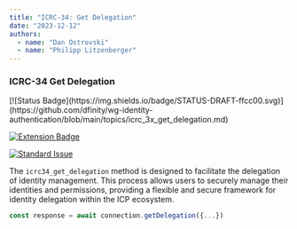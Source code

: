 ```yaml
---
title: "ICRC-34: Get Delegation"
date: "2023-12-12"
authors:
  - name: "Dan Ostrovski"
  - name: "Philipp Litzenberger"
---
```



### ICRC-34 Get Delegation

<Stack>
[![Status Badge](https://img.shields.io/badge/STATUS-DRAFT-ffcc00.svg)](https://github.com/dfinity/wg-identity-authentication/blob/main/topics/icrc_3x_get_delegation.md)

[![Extension Badge](https://img.shields.io/badge/Extends-ICRC--25-ffcc222.svg)](https://github.com/dfinity/wg-identity-authentication/blob/main/topics/icrc_25_signer_interaction_standard.md)

[![Standard Issue](https://img.shields.io/badge/ISSUE-ICRC--34-blue?logo=github)](https://github.com/dfinity/wg-identity-authentication/issues/115)
</Stack>


The `icrc34_get_delegation` method is designed to facilitate the delegation of identity management.
This process allows users to securely manage their identities and permissions, providing a flexible
and secure framework for identity delegation within the ICP ecosystem.

```typescript
const response = await connection.getDelegation({...})
```